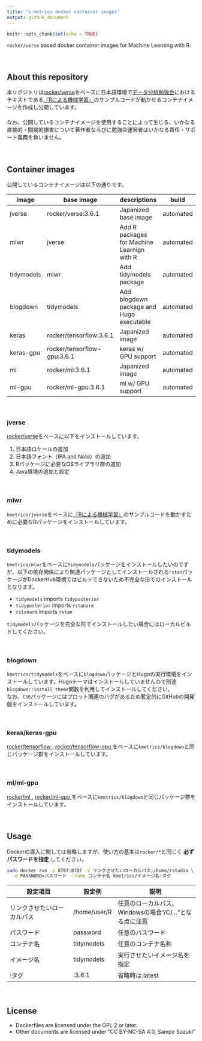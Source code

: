 ```yaml
---
title: "k-metrics docker container images"
output: github_document
---
```


```r
knitr::opts_chunk$set(echo = TRUE)
```

`rocker/verse` based docker container images for Machine Learning with R.

　  

## About this repository
本リポジトリは[rocker/verse](https://hub.docker.com/r/rocker/verse)をベースに日本語環境で[データ分析勉強会](https://sites.google.com/site/kantometrics/2019)におけるテキストである[『Rによる機械学習』](https://www.shoeisha.co.jp/book/detail/9784798145112)のサンプルコードが動かせるコンテナイメージを作成し公開しています。  
　  
なお、公開しているコンテナイメージを使用することによって生じる、いかなる直接的・間接的損害について著作者ならびに勉強会運営者はいかなる責任・サポート義務を負いません。

　  

## Container images
公開しているコンテナイメージは以下の通りです。

image      | base image   | descriptions                               | build
-----------|--------------|--------------------------------------------|-----
jverse     | rocker/verse:3.6.1 | Japanized base image                 | automated
mlwr       | jverse       | Add R packages for Machine Learnign with R | automated
tidymodels | mlwr         | Add tidymodels package                     | automated
blogdown   | tidymodels   | Add blogdown package and Hugo executable   | automated
keras      | rocker/tensorflow:3.6.1 | Japanized image                 | automated
keras-gpu  | rocker/tensorflow-gpu:3.6.1 | keras w/ GPU support        | automated
ml         | rocker/ml:3.6.1 | Japanized image                         | automated
ml-gpu     | rocker/ml-gpu:3.6.1 | ml w/ GPU support                   | automated

　  

### jverse
[rocker/verse](https://hub.docker.com/r/rocker/verse)をベースに以下をインストールしています。

1. 日本語ロケールの追加
1. 日本語フォント（IPA and Noto）の追加
1. Rパッケージに必要なOSライブラリ群の追加
1. Java環境の追加と設定

　  

### mlwr
`kmetrics/jverse`をベースに[『Rによる機械学習』](https://www.shoeisha.co.jp/book/detail/9784798145112)のサンプルコードを動かすために必要なRパッケージをインストールしています。

　  

### tidymodels
`kmetrics/mlwr`をベースに`tidymodels`パッケージをインストールしたいのですが、以下の依存関係により関連パッケージとしてインストールされる`rstan`パッケージがDockerHub環境ではビルドできないため不完全な形でのインストールとなります。  

* `tidymodels` imports `tidyposterior`  
* `tidyposterior` imports `rstanarm`  
* `rstanarm` imports `rstan`

`tidymodels`パッケージを完全な形でインストールしたい場合にはローカルビルドしてください。

　  

### blogdown
`kmetrics/tidymodels`をベースに`blogdown`パッケージとHugoの実行環境をインストールしています。Hugoテーマはインストールしていませんので別途`blogdown::install_theme`関数を利用してインストールしてください。  
なお、`C50`パッケージにはプロット関連のバグがあるため暫定的にGitHubの開発版をインストールしています。  

　  

### keras/keras-gpu
[rocker/tensorflow <i class="fa fa-external-link"></i>](https://hub.docker.com/r/rocker/tensorflow){target="_blank" title="DockerHub"}, [rocker/tensorflow-gpu <i class="fa fa-external-link"></i>](https://hub.docker.com/r/rocker/tensorflow-gpu){target="_blank" title="DockerHub"} をベースに`kmetrics/blogdown`と同じパッケージ群をインストールしています。

　  

### ml/ml-gpu
[rocker/ml <i class="fa fa-external-link"></i>](https://hub.docker.com/r/rocker/ml){target="_blank" title="DockerHub"}, [rocker/ml-gpu <i class="fa fa-external-link"></i>](https://hub.docker.com/r/rocker/ml-gpu){target="_blank" title="DockerHub"} をベースに`kmetrics/blogdown`と同じパッケージ群をインストールしています。

　  

## Usage
Dockerの導入に関しては省略しますが、使い方の基本は`rocker/*`と同じく **必ずパスワードを指定** してください。

```bash
sudo docker run -p 8787:8787 -v リンクさせたいローカルパス:/home/rstudio \
  -e PASSWORD=パスワード --name コンテナ名 kmetrics/イメージ名:タグ
```


設定項目                   | 設定例      | 説明
---------------------------|-------------|---------------------------------
リンクさせたいローカルパス | /home/user/R | 任意のローカルパス、Windowsの場合"/C/..."となる点に注意
パスワード                 | password    | 任意のパスワード
コンテナ名                 | tidymodels  | 任意のコンテナ名称
イメージ名                 | tidymodels  | 実行させたいイメージ名を指定
:タグ                      | :3.6.1      | 省略時は:latest

　  

## License
* Dockerfiles are licensed under the GPL 2 or later.  
* Other documents are licensed under "CC BY-NC-SA 4.0, Sampo Suzuki" 
